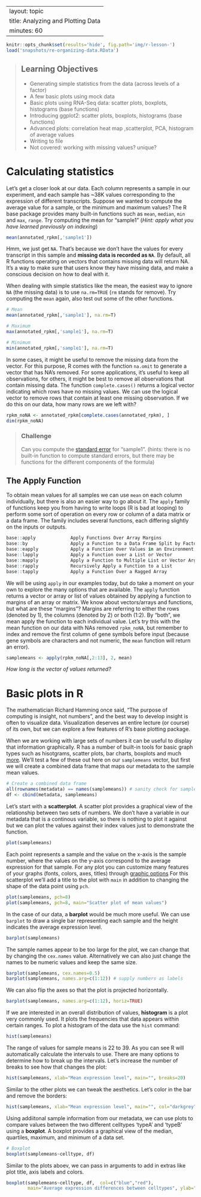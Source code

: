 ------
layout: topic
title: Analyzing and Plotting Data
minutes: 60
---

```r
knitr::opts_chunk$set(results='hide', fig.path='img/r-lesson-')
load('snapshots/re-organizing-data.RData')
```

> ## Learning Objectives {.objectives}
>
> * Generating simple statistics from the data (across levels of a factor)
> * A few basic plots using mock data
> * Basic plots using RNA-Seq data: scatter plots, boxplots, histograms (base functions)
> * Introducing ggplot2: scatter plots, boxplots, histograms (base functions)
> * Advanced plots: correlation heat map ,scatterplot, PCA, histogram of average values
> * Writing to file
> * Not covered: working with missing values? unique?



# Calculating statistics

Let's get a closer look at our data. Each column represents a sample in our experiment, and each sample has ~38K values corresponding to the expression of different transcripts. Suppose we wanted to compute the average value for a sample, or the minimum and maximum values? The R base package provides many built-in functions such as `mean`, `median`, `min` and `max`, `range`. Try computing the mean for "sample1" (_Hint: apply what you have learned previously on indexing_)  

```r
mean(annotated_rpkm[,'sample1'])
```

Hmm, we just get `NA`. That's because we don't have the values for every transcript in this sample
and **missing data is recorded as `NA`**. By default, all R functions operating on vectors that contains missing data will return NA. It's a way to make sure that users know they have missing data, and make a conscious decision on how to deal with it.

When dealing with simple statistics like the mean, the easiest way to ignore `NA` (the missing data) is to use `na.rm=TRUE` (`rm` stands for remove). Try computing the `mean` again, also test out some of the other functions.

```r

# Mean 
mean(annotated_rpkm[,'sample1'], na.rm=T)

# Maximum
max(annotated_rpkm[,'sample1'], na.rm=T)

# Minimum
min(annotated_rpkm[,'sample1'], na.rm=T)
```

In some cases, it might be useful to remove the missing data from the vector. For this purpose, R comes with the function `na.omit` to generate a vector that has NA's removed. For some applications, it's useful to keep all observations, for others, it might be best to remove all observations that contain missing data. The function
`complete.cases()` returns a logical vector indicating which rows have no missing values. We can use the logical vector to remove rows that contain at least one missing observation. If we do this on our data, how many rows are we left with?

```r
rpkm_noNA <- annotated_rpkm[complete.cases(annotated_rpkm), ]
dim(rpkm_noNA)
```

> ### Challenge {.challenge}
> Can you compute the [standard error](http://en.wikipedia.org/wiki/Standard_error) for "sample1". (hints: there is no built-in function to compute standard errors, but there may be functions for the different components of the formula)

## The Apply Function
To obtain mean values for all samples we can use `mean` on each column individually, but there is also an easier way to go about it. The `apply` family of functions keep you from having to write loops (R is bad at looping) to perform some sort of operation on every row or column of a data matrix or a data frame. The family includes several functions, each differing slightly on the inputs or outputs.

```r
base::apply             Apply Functions Over Array Margins
base::by                Apply a Function to a Data Frame Split by Factors
base::eapply            Apply a Function Over Values in an Environment
base::lapply            Apply a Function over a List or Vector
base::mapply            Apply a Function to Multiple List or Vector Arguments
base::rapply            Recursively Apply a Function to a List
base::tapply            Apply a Function Over a Ragged Array
```

We will be using `apply` in our examples today, but do take a moment on your own to explore the many options that are available. The `apply` function returns a vector or array or list of values obtained by applying a function to margins of an array or matrix. We know about vectors/arrays and functions, but what are these “margins”? Margins are referring to either the rows (denoted by 1), the columns (denoted by 2) or both (1:2). By “both”, we mean  apply the function to each individual value. Let's try this with the mean function on our data with NAs removed `rpkm_noNA`, but remember to index and remove the first column of gene symbols before input (because gene symbols are characters and not numeric, the `mean` function will return an error).

```r
samplemeans <- apply(rpkm_noNA[,2:13], 2, mean) 
```

_How long is the vector of values returned?_

# Basic plots in R

The mathematician Richard Hamming once said, "The purpose of computing is insight, not numbers", and the best way to develop insight is often to visualize data. Visualization deserves an entire lecture (or course) of its own, but we can explore a few features of R's base plotting package.

When we are working with large sets of numbers it can be useful to display that information graphically. R has a number of built-in tools for basic graph types such as hisotgrams, scatter plots, bar charts, boxplots and much [more](http://www.statmethods.net/graphs/). We'll test a few of these out here on our `samplemeans` vector, but first we will create a combined data frame that maps our metadata to the sample mean values.

```r
# Create a combined data frame
all(rownames(metadata) == names(samplemeans)) # sanity check for sample order
df <- cbind(metadata, samplemeans) 
```

Let's start with a **scatterplot**. A scatter plot provides a graphical view of the relationship between two sets of numbers. We don't have a variable in our metadata that is a continous variable, so there is nothing to plot it against but we can plot the values against their index values just to demonstrate the function.

```r
plot(samplemeans)
```

Each point represents a sample and the value on the x-axis is the sample number, where the values on the y-axis correspond to the average expression for that sample. For any plot you can customize many features of your graphs (fonts, colors, axes, titles) through [graphic options](http://www.statmethods.net/advgraphs/parameters.html)
For this scatterplot we'll add a title to the plot with `main` in addition to changing the shape of the data point using `pch`.

```r
plot(samplemeans, pch=8)
plot(samplemeans, pch=8, main="Scatter plot of mean values")
```

In the case of our data, a **barplot**  would be much more useful. We can use `barplot` to draw a single bar representing each sample and the height indicates the average expression level. 

```r
barplot(samplemeans)
```

The sample names appear to be too large for the plot, we can change that by changing the `cex.names` value. Alternatively we can also just change the names to be numeric values and keep the same size.

```r
barplot(samplemeans, cex.names=0.5)
barplot(samplemeans, names.arg=c(1:12)) # supply numbers as labels
```

We can also flip the axes so that the plot is projected horizontally.

```r
barplot(samplemeans, names.arg=c(1:12), horiz=TRUE) 
```

If we are interested in an overall distribution of values, **histogram** is a plot very commonly used. It plots the frequencies that data appears within certain ranges. To plot a histogram of the data use the `hist` command:

```r
hist(samplemeans)
```
The range of values for sample means is 22 to 39. As you can see R will automatically calculate the intervals to use. There are many options to determine how to break up the intervals. Let's increase the number of breaks to see how that changes the plot:

```r
hist(samplemeans, xlab="Mean expression level", main="", breaks=20) 
```

Similar to the other plots we can tweak the aesthetics. Let's color in the bar and remove the borders:
```r
hist(samplemeans, xlab="Mean expression level", main="", col="darkgrey", border=FALSE) 
```

Using addiitonal sample information from our metadata, we can use plots to compare values between the two different celltypes 'typeA' and 'typeB' using a **boxplot**. A boxplot provides a graphical view of the median, quartiles, maximum, and minimum of a data set. 

```r
# Boxplot
boxplot(samplemeans~celltype, df)
```

Similar to the plots aboev, we can pass in arguments to add in extras like plot title, axis labels and colors.

```r
boxplot(samplemeans~celltype, df,  col=c("blue","red"),
        main="Average expression differences between celltypes", ylab="Expression")
```

